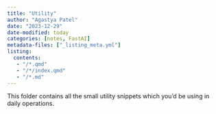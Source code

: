 ```yaml
---
title: "Utility"
author: "Agastya Patel"
date: "2023-12-29"
date-modified: today
categories: [notes, FastAI]
metadata-files: ["_listing_meta.yml"]
listing:
  contents: 
   - "/*.qmd"
   - "/*/index.qmd"
   - "/*.md"
---
```


This folder contains all the small utility snippets which you'd be using in daily operations.
